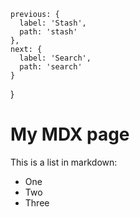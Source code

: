 

    previous: {
      label: 'Stash',
      path: 'stash'
    },
    next: {
      label: 'Search',
      path: 'search'
    }
  }

# My MDX page

This is a list in markdown:

- One
- Two
- Three



